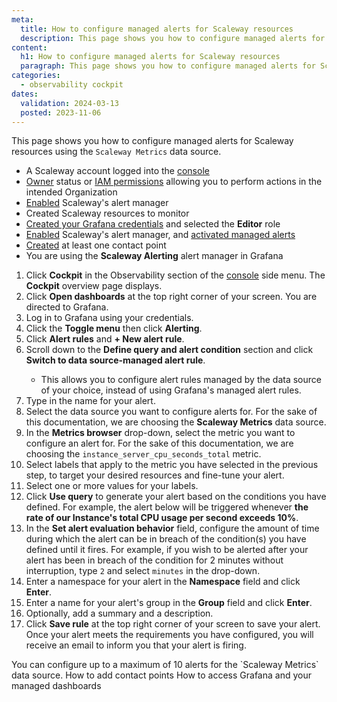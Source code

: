 ```yaml
---
meta:
  title: How to configure managed alerts for Scaleway resources
  description: This page shows you how to configure managed alerts for Scaleway resources
content:
  h1: How to configure managed alerts for Scaleway resources
  paragraph: This page shows you how to configure managed alerts for Scaleway resources
categories:
  - observability cockpit
dates:
  validation: 2024-03-13
  posted: 2023-11-06
---
```


This page shows you how to configure managed alerts for Scaleway resources using the `Scaleway Metrics` data source.

<Macro id="requirements" />

  - A Scaleway account logged into the [console](https://console.scaleway.com)
  - [Owner](/identity-and-access-management/iam/concepts/#owner) status or [IAM permissions](/identity-and-access-management/iam/concepts/#permission) allowing you to perform actions in the intended Organization
  - [Enabled](/observability/cockpit/how-to/enable-alert-manager) Scaleway's alert manager
  - Created Scaleway resources to monitor
  - [Created your Grafana credentials](/observability/cockpit/how-to/retrieve-grafana-credentials) and selected the **Editor** role
  - [Enabled](/observability/cockpit/how-to/enable-alert-manager) Scaleway's alert manager, and [activated managed alerts](/observability/cockpit/how-to/activate-managed-alerts/)
  - [Created](/observability/cockpit/how-to/add-contact-points) at least one contact point
  - You are using the **Scaleway Alerting** alert manager in Grafana

1. Click **Cockpit** in the Observability section of the [console](https://console.scaleway.com/) side menu. The **Cockpit** overview page displays.
2. Click **Open dashboards** at the top right corner of your screen. You are directed to Grafana.
3. Log in to Grafana using your credentials.
4. Click the **Toggle menu** then click **Alerting**.
5. Click **Alert rules** and **+ New alert rule**.
6. Scroll down to the **Define query and alert condition** section and click **Switch to data source-managed alert rule**.
    <Message type="important">
     - This allows you to configure alert rules managed by the data source of your choice, instead of using Grafana's managed alert rules.
    </Message>
7. Type in the name for your alert.
8. Select the data source you want to configure alerts for. For the sake of this documentation, we are choosing the **Scaleway Metrics** data source.
9. In the **Metrics browser** drop-down, select the metric you want to configure an alert for. For the sake of this documentation, we are choosing the `instance_server_cpu_seconds_total` metric.
10. Select labels that apply to the metric you have selected in the previous step, to target your desired resources and fine-tune your alert.
11. Select one or more values for your labels.
12. Click **Use query** to generate your alert based on the conditions you have defined. For example, the alert below will be triggered whenever **the rate of our Instance's total CPU usage per second exceeds 10%**.
    <Lightbox src="scaleway-instance-grafana-alert.webp" alt="" />
13. In the **Set alert evaluation behavior** field, configure the amount of time during which the alert can be in breach of the condition(s) you have defined until it fires.
    <Message type="note">
     For example, if you wish to be alerted after your alert has been in breach of the condition for 2 minutes without interruption, type `2` and select `minutes` in the drop-down.
    </Message>
14. Enter a namespace for your alert in the **Namespace** field and click **Enter**.
15. Enter a name for your alert's group in the **Group** field and click **Enter**.
16. Optionally, add a summary and a description.
17. Click **Save rule** at the top right corner of your screen to save your alert. Once your alert meets the requirements you have configured, you will receive an email to inform you that your alert is firing.

<Message type="important">
 You can configure up to a maximum of 10 alerts for the `Scaleway Metrics` data source.
</Message>


<Navigation title="See also">
  <PreviousButton to="/observability/cockpit/how-to/add-contact-points/">How to add contact points</PreviousButton>
  <NextButton to="/observability/cockpit/how-to/access-grafana-and-managed-dashboards/">How to access Grafana and your managed dashboards</NextButton>
</Navigation>